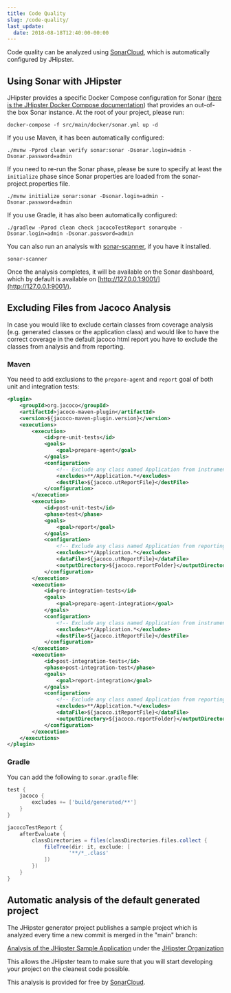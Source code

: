 ```yaml
---
title: Code Quality
slug: /code-quality/
last_update:
  date: 2018-08-18T12:40:00-00:00
---
```


Code quality can be analyzed using [SonarCloud](https://sonarcloud.io), which is automatically configured by JHipster.


## Using Sonar with JHipster

JHipster provides a specific Docker Compose configuration for Sonar ([here is the JHipster Docker Compose documentation](/docker-compose)) that provides an out-of-the box Sonar instance. At the root of your project, please run:

```shell
docker-compose -f src/main/docker/sonar.yml up -d
```

If you use Maven, it has been automatically configured:

```shell
./mvnw -Pprod clean verify sonar:sonar -Dsonar.login=admin -Dsonar.password=admin
```

If you need to re-run the Sonar phase, please be sure to specify at least the `initialize` phase since Sonar properties are loaded from the sonar-project.properties file.

```shell
./mvnw initialize sonar:sonar -Dsonar.login=admin -Dsonar.password=admin
```

If you use Gradle, it has also been automatically configured:

```shell
./gradlew -Pprod clean check jacocoTestReport sonarqube -Dsonar.login=admin -Dsonar.password=admin
```

You can also run an analysis with [sonar-scanner](https://docs.sonarqube.org/display/SCAN/Analyzing+with+SonarQube+Scanner), if you have it installed.

```shell
sonar-scanner
```

Once the analysis completes, it will be available on the Sonar dashboard, which by default is available on [http://127.0.0.1:9001/](http://127.0.0.1:9001/).


## Excluding Files from Jacoco Analysis

In case you would like to exclude certain classes from coverage analysis (e.g. generated classes or the application class) and would like to have the correct
coverage in the default jacoco html report you have to exclude the classes from analysis and from reporting.

### Maven

You need to add exclusions to the `prepare-agent` and `report` goal of both unit and integration tests:

```xml
<plugin>
    <groupId>org.jacoco</groupId>
    <artifactId>jacoco-maven-plugin</artifactId>
    <version>${jacoco-maven-plugin.version}</version>
    <executions>
        <execution>
            <id>pre-unit-tests</id>
            <goals>
                <goal>prepare-agent</goal>
            </goals>
            <configuration>
                <!-- Exclude any class named Application from instrumentation -->
                <excludes>**/Application.*</excludes>
                <destFile>${jacoco.utReportFile}</destFile>
            </configuration>
        </execution>
        <execution>
            <id>post-unit-test</id>
            <phase>test</phase>
            <goals>
                <goal>report</goal>
            </goals>
            <configuration>
                <!-- Exclude any class named Application from reporting-->
                <excludes>**/Application.*</excludes>
                <dataFile>${jacoco.utReportFile}</dataFile>
                <outputDirectory>${jacoco.reportFolder}</outputDirectory>
            </configuration>
        </execution>
        <execution>
            <id>pre-integration-tests</id>
            <goals>
                <goal>prepare-agent-integration</goal>
            </goals>
            <configuration>
                <!-- Exclude any class named Application from instrumentation -->
                <excludes>**/Application.*</excludes>
                <destFile>${jacoco.itReportFile}</destFile>
            </configuration>
        </execution>
        <execution>
            <id>post-integration-tests</id>
            <phase>post-integration-test</phase>
            <goals>
                <goal>report-integration</goal>
            </goals>
            <configuration>
                <!-- Exclude any class named Application from reporting-->
                <excludes>**/Application.*</excludes>
                <dataFile>${jacoco.itReportFile}</dataFile>
                <outputDirectory>${jacoco.reportFolder}</outputDirectory>
            </configuration>
        </execution>
    </executions>
</plugin>
```

### Gradle

You can add the following to `sonar.gradle` file:

```gradle
test {
    jacoco {
        excludes += ['build/generated/**']
    }
}

jacocoTestReport {
    afterEvaluate {
        classDirectories = files(classDirectories.files.collect {
            fileTree(dir: it, exclude: [
                    '**/*_.class'
            ])
        })
    }
}
```


## Automatic analysis of the default generated project

The JHipster generator project publishes a sample project which is analyzed every time a new commit is merged in the "main" branch:

[Analysis of the JHipster Sample Application](https://sonarcloud.io/dashboard?id=jhipster-sample-application) under the [JHipster Organization](https://sonarcloud.io/organizations/jhipster)

This allows the JHipster team to make sure that you will start developing your project on the cleanest code possible.

This analysis is provided for free by [SonarCloud](https://sonarcloud.io).
